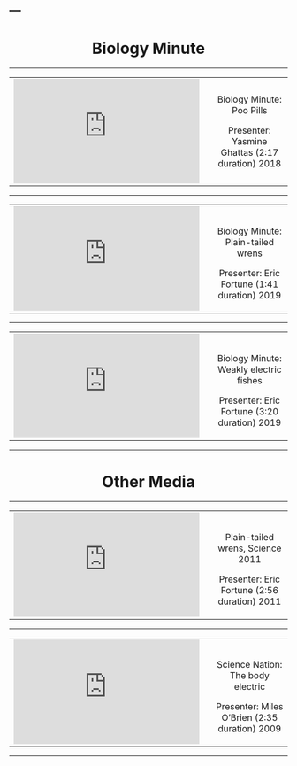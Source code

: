 ---
---
<link rel="stylesheet" href="styles.css" type="text/css">

 <!-- BIOLOGY MINUTE SECTION -->

<h1 class="display-3" align="center">Biology Minute</h1>
<hr>

<!-- POO PILL Yasmine Ghattas -->
<table align="center" columns=2 cellspacing=2 cellpadding=5 border=0 width=80%>
<tr><td colspan=1 width=350>
<iframe width="336" height="189" src="https://www.youtube.com/embed/h2e-nA_Zrxg" frameborder="0" allow="accelerometer; autoplay; encrypted-media; gyroscope; picture-in-picture" allowfullscreen></iframe>
</td><td valign="middle" align="center" >
<p class="lead">Biology Minute: Poo Pills</p>
<p class="font-weight-normal">Presenter: Yasmine Ghattas (2:17 duration) 2018</p> 
</td></tr></table>
<hr>

<p>

<!-- WREN BIOLOGY Eric Fortune -->
<table align="center" columns=2 cellspacing=2 cellpadding=5 border=0 width=80%>
<tr><td colspan=1 width=350>
<iframe width="336" height="189" src="https://www.youtube.com/embed/OWuOTQt7H6E" frameborder="0" allow="accelerometer; autoplay; encrypted-media; gyroscope; picture-in-picture" allowfullscreen></iframe>
</td><td valign="middle" align="center" >
<p class="lead">Biology Minute: Plain-tailed wrens</p>
Presenter: Eric Fortune (1:41 duration) 2019<br>
</td></tr></table>
<hr>

<!-- SfN 2019 Data Blitz  -->
<table align="center" columns=2 cellspacing=2 cellpadding=5 border=0 width=80%>
<tr><td colspan=1 width=350>
<iframe width="336" height="189" src="https://www.youtube.com/embed/GhBoSBSl1k0" frameborder="0" allow="accelerometer; autoplay; encrypted-media; gyroscope; picture-in-picture" allowfullscreen></iframe>
</td><td valign="middle" align="center" >
<p class="lead">Biology Minute: Weakly electric fishes</p>
Presenter: Eric Fortune (3:20 duration) 2019<br>
</td></tr></table>
<hr>

<h1 class="display-3" align="center">Other Media</h1>
<hr>

<!-- WREN SCIENCE 2011 Eric Fortune -->
<table align="center" columns=2 cellspacing=2 cellpadding=5 border=0 width=80%>
<tr><td colspan=1 width=350>
<iframe width="336" height="189" src="https://www.youtube.com/embed/T3GprtBhekA" frameborder="0" allow="accelerometer; autoplay; encrypted-media; gyroscope; picture-in-picture" allowfullscreen></iframe>
</td><td valign="middle" align="center" >
<p class="lead">Plain-tailed wrens, Science 2011</p>
Presenter: Eric Fortune (2:56 duration) 2011<br>
</td></tr></table>
<hr>

<!-- SCIENCE NATION NSF -->
<table align="center" columns=2 cellspacing=2 cellpadding=5 border=0 width=80%>
<tr><td colspan=1 width=350>
<iframe width="336" height="189" src="https://www.youtube.com/embed/nE1V8_up3PI" frameborder="0" allow="accelerometer; autoplay; encrypted-media; gyroscope; picture-in-picture" allowfullscreen></iframe>
</td><td valign="middle" align="center" >
<p class="lead">Science Nation: The body electric</p>
Presenter: Miles O'Brien (2:35 duration) 2009<br>
</td></tr></table>
<hr>

